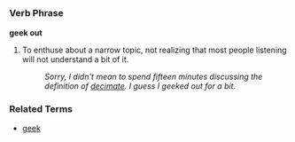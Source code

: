 =={{en}}==

===Verb Phrase===
'''geek out'''

# To enthuse about a narrow topic, not realizing that most people listening will not understand a bit of it.
#: ''Sorry, I didn't mean to spend fifteen minutes discussing the definition of [[decimate]].  I guess I geeked out for a bit.''

===Related Terms===
*[[geek]]